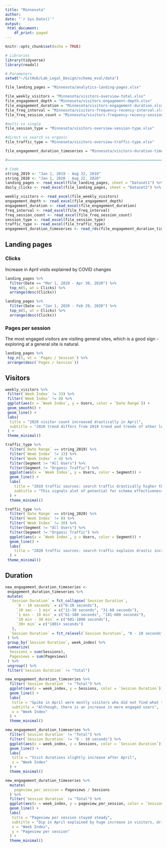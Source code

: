 ```yaml
---
title: "Minnesota"
author: 
date: "`r Sys.Date()`"
output: 
 html_document:
    df_print: paged
---
```


```r
knitr::opts_chunk$set(echo = TRUE)
```

```r
# Libraries
library(tidyverse)
library(readxl)

# Parameters
setwd("~/GitHub/Lab_Legal_Design/schema_eval/data")

file_landing_pages = "Minnesota/analytics-landing-pages.xlsx" 

file_weekly_visitors = "Minnesota/visitors-overview-total.xlsx"
file_engagement_depth = "Minnesota/visitors-engagement-depth.xlsx"
file_engagement_duration = "Minnesota/visitors-engagement-duration.xlsx"
file_freq_interval = "Minnesota/visitors-frequency-recency-interval.xlsx"
file_freq_session_count = "Minnesota/visitors-frequency-recency-session-count.xlsx"

#multi vs single
file_session_type = "Minnesota/visitors-overview-session-type.xlsx" 

#direct vs search vs organic
file_traffic_type = "Minnesota/visitors-overview-traffic-type.xlsx"

file_engagement_duration_timeseries = "Minnesota/visitors-duration-timeseries.rds"

#===============================================================================

# Code
string_2019 <- "Jan 1, 2019 - Aug 22, 2019"
string_2020 <- "Jan 1, 2020 - Aug 22, 2020"
landing_pages <- read_excel(file_landing_pages, sheet = "Dataset1") %>% drop_na()
daily_clicks <- read_excel(file_landing_pages, sheet = "Dataset2") %>% drop_na()

weekly_visitors <- read_excel(file_weekly_visitors)
engagement_depth <- read_excel(file_engagement_depth)
engagement_duration <- read_excel(file_engagement_duration)
freq_interval <- read_excel(file_freq_interval)
freq_session_count <- read_excel(file_freq_session_count)
session_type <- read_excel(file_session_type)
traffic_type <- read_excel(file_traffic_type)
engagement_duration_timeseries <- read_rds(file_engagement_duration_timeseries)

```

## Landing pages


### Clicks

Increase in April visits explained by COVID changes

```r
landing_pages %>% 
  filter(Date == "Mar 1, 2020 - Apr 30, 2020") %>% 
  top_n(5, wt = Clicks) %>% 
  arrange(desc(Clicks))
```

```r
landing_pages %>% 
  filter(Date == "Jan 1, 2020 - Feb 29, 2020") %>% 
  top_n(5, wt = Clicks) %>% 
  arrange(desc(Clicks))
```

### Pages per session

The most engaged visitors are visiting general sites, which is a good sign - exploring at a general site is natural. 



```r
landing_pages %>% 
 top_n(5, wt = `Pages / Session`) %>% 
 arrange(desc(`Pages / Session`))
```


## Visitors

```r
weekly_visitors %>% 
 filter(`Week Index` != 33) %>% 
 filter(`Week Index` != 0) %>% 
 ggplot(aes(x = `Week Index`, y = Users, color = `Date Range`)) +
 geom_smooth() + 
 geom_line() + 
 labs(
  title = "2020 visitor count increased drastically in April", 
  subtitle = "2020 trend differs from 2019 trend and trends of other legal help websites"
 ) + 
 theme_minimal()
```

```r
traffic_type %>% 
  filter(`Date Range` == string_2019) %>% 
  filter(`Week Index` != 33) %>% 
  filter(`Week Index` > 4) %>% 
  filter(Segment != "All Users") %>% 
  filter(Segment != "Organic Traffic") %>% 
  ggplot(aes(x = `Week Index`, y = Users, color = Segment)) +
  geom_line() + 
  labs(
    title = "2019 traffic sources: search traffic drastically higher than direct traffic", 
    subtitle = "This signals alot of potential for schema effectiveness"
  ) + 
  theme_minimal()
```


```r
traffic_type %>% 
  filter(`Date Range` == string_2020) %>% 
  filter(`Week Index` != 0) %>% 
  filter(`Week Index` != 30) %>% 
  filter(Segment != "All Users") %>% 
  filter(Segment != "Organic Traffic") %>% 
  ggplot(aes(x = `Week Index`, y = Users, color = Segment)) +
  geom_line() + 
  labs(
    title = "2020 traffic sources: search traffic explains drastic increase in April visitors" 
  ) +
 theme_minimal()
```

## Duration

```r
new_engagement_duration_timeseries <-
 engagement_duration_timeseries %>% 
 mutate(
  `Session Duration` = fct_collapse(`Session Duration`, 
     `0 - 10 seconds` = c("0-10 seconds"), 
     `10 sec - 1 min` = c("11-30 seconds", "31-60 seconds"),
     `1 min - 10 min` = c("61-180 seconds", "181-600 seconds"), 
     `10 min - 30 min` = c("601-1800 seconds"), 
     `30+ min` = c("1801+ seconds")
   ), 
  `Session Duration` = fct_relevel(`Session Duration`, "0 - 10 seconds", "10 sec - 1 min", "1 min - 10 min", "10 min - 30 min", "30+ min")
 ) %>% 
 group_by(`Session Duration`, week_index) %>% 
 summarize(
  Sessions = sum(Sessions), 
  Pageviews = sum(Pageviews)
 ) %>% 
 ungroup() %>% 
 filter(`Session Duration` != "Total")

```


```r
new_engagement_duration_timeseries %>% 
  filter(`Session Duration` != "Total") %>% 
  ggplot(aes(x = week_index, y = Sessions, color = `Session Duration`)) + 
  geom_line() + 
  labs(
   title = "Spike in April were mostly visitors who did not find what they were looking for", 
   subtitle = "Although, there is an increase in more engaged users",
   x = "Week Index"
  ) +
  theme_minimal() 
```


```r
new_engagement_duration_timeseries %>% 
  filter(`Session Duration` != "Total") %>% 
  filter(`Session Duration` != "0 - 10 seconds") %>% 
  ggplot(aes(x = week_index, y = Sessions, color = `Session Duration`)) + 
  geom_line() + 
  labs(
   title = "Visit durations slightly increase after April", 
   x = "Week Index"
  ) +
  theme_minimal() 
```

```r
new_engagement_duration_timeseries %>% 
  mutate(
    pageview_per_session = Pageviews / Sessions
  ) %>% 
  filter(`Session Duration` != "Total") %>% 
  ggplot(aes(x = week_index, y = pageview_per_session, color = `Session Duration`)) + 
  geom_line() + 
  labs(
   title = "Pageview per session stayed steady", 
   subtitle = "Dip in April explained by huge increase in visitors, driving average down",
   x = "Week Index", 
   y = "Pageview per session"
  ) +
  theme_minimal()
```





